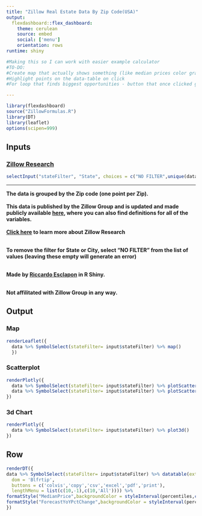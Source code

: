 ```yaml
---
title: "Zillow Real Estate Data By Zip Code(USA)" 
output: 
  flexdashboard::flex_dashboard:
    theme: cerulean
    source: embed
    social: ['menu']
    orientation: rows
runtime: shiny

#Making this so I can work with easier example calculator
#TO-DO:
#Create map that actually shows something (like median prices color gradient. Forecasts might be even better!)
#Highlight points on the data-table on click
#For loop that finds biggest opportunities - button that once clicked gives zip codes with the lowest price per sqft (buy or rent) for the current filters

---
```


```r
library(flexdashboard)
source("ZillowFormulas.R")
library(DT)
library(leaflet)
options(scipen=999)
```

Inputs {.sidebar}
-----------------------------------------------------------------------

### [Zillow Research](https://www.zillow.com/research/data/)

```r
selectInput("stateFilter", "State", choices = c("NO FILTER",unique(data$State)), multiple=F, selectize=TRUE, selected = "NY" )
```

*** 
**The data is grouped by the Zip code (one point per Zip).** <br/> <br/>
**This data is published by the Zillow Group and is updated and made publicly available [here](https://www.zillow.com/research/data/), where you can also find definitions for all of the variables. <br/> <br/> [Click here](https://www.zillow.com/research/about-us/) to learn more about Zillow Research** <br/> <br/>

**To remove the filter for State or City, select "NO FILTER" from the list of values (leaving these empty will generate an error)** <br/> <br/>

**Made by [Riccardo Esclapon](https://www.linkedin.com/in/esclaponriccardo/) in R Shiny. ** <br/> <br/>

**Not affilitated with Zillow Group in any way. **

Output {.tabset}
-----------------------------------------------------------------------

### Map

```r
renderLeaflet({
  data %>% SymbolSelect(stateFilter= input$stateFilter) %>% map()
  })
```

### Scatterplot

```r
renderPlotly({
  data %>% SymbolSelect(stateFilter= input$stateFilter) %>% plotScatterPlotly()
  data %>% SymbolSelect(stateFilter= input$stateFilter) %>% plotScatter()
})
```

### 3d Chart

```r
renderPlotly({
  data %>% SymbolSelect(stateFilter= input$stateFilter) %>% plot3d() 
})
```


Row {data-height=130}
-----------------------------------------------------------------------

```r
renderDT({
data %>% SymbolSelect(stateFilter= input$stateFilter) %>% datatable(extensions='Buttons',options=list(
  dom = 'Blfrtip',
  buttons = c('colvis','copy','csv','excel','pdf','print'),
  lengthMenu = list(c(10,-1),c(10,'All')))) %>%
formatStyle("MedianPrice",backgroundColor = styleInterval(percentiles,c("red","yellow","green")),color = styleInterval(percentiles,c("white","blue","white"))) %>%
formatStyle("ForecastYoYPctChange",backgroundColor = styleInterval(percentiles2,c("red","yellow","green")),color = styleInterval(percentiles2,c("white","blue","white")))
})
```



